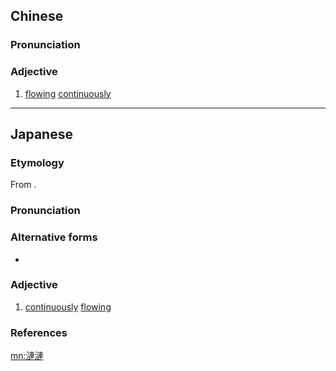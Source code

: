 {{also|涟涟}}
==Chinese==
{{zh-forms|s=涟涟}}

===Pronunciation===
{{zh-pron
|m=liánlián
|c=lin4 lin4
|h=pfs=lièn-lièn
|mc=1,1
|oc=y
|cat=a
}}

===Adjective===
{{zh-adj}}

# {{lb|zh|literary|of tears}} [[flowing]] [[continuously]]

----

==Japanese==
{{ja-kanjitab|れん|れん|yomi=o}}

===Etymology===
From {{der|sort=れんれん|ja|ltc|漣漣|tr=liᴇn  liᴇn}}.

===Pronunciation===
{{ja-pron|yomi=o|れんれん|acc=0|acc_ref=DJR}}

===Alternative forms===
* {{ja-l|漣々}}

===Adjective===
{{ja-adj|infl=tari|れんれん}}

# {{lb|sort=れんれん|ja|of|_|tears}} [[continuous]]ly [[flow]]ing

===References===
<references/>

[[mn:漣漣]]